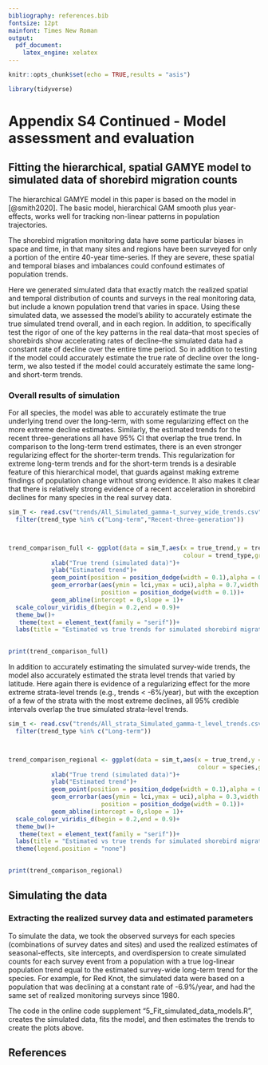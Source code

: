 ```yaml
---
bibliography: references.bib
fontsize: 12pt
mainfont: Times New Roman
output: 
  pdf_document:
    latex_engine: xelatex
---
```


```r
knitr::opts_chunk$set(echo = TRUE,results = "asis")

```

```r
library(tidyverse)

```

# Appendix S4 Continued - Model assessment and evaluation

## Fitting the hierarchical, spatial GAMYE model to simulated data of shorebird migration counts

The hierarchical GAMYE model in this paper is based on the model in [@smith2020]. The basic model, hierarchical GAM smooth plus year-effects, works well for tracking non-linear patterns in population trajectories.

The shorebird migration monitoring data have some particular biases in space and time, in that many sites and regions have been surveyed for only a portion of the entire 40-year time-series. If they are severe, these spatial and temporal biases and imbalances could confound estimates of population trends.

Here we generated simulated data that exactly match the realized spatial and temporal distribution of counts and surveys in the real monitoring data, but include a known population trend that varies in space. Using these simulated data, we assessed the model's ability to accurately estimate the true simulated trend overall, and in each region. In addition, to specifically test the rigor of one of the key patterns in the real data--that most species of shorebirds show accelerating rates of decline--the simulated data had a constant rate of decline over the entire time period. So in addition to testing if the model could accurately estimate the true rate of decline over the long-term, we also tested if the model could accurately estimate the same long- and short-term trends.

### Overall results of simulation

For all species, the model was able to accurately estimate the true underlying trend over the long-term, with some regularizing effect on the more extreme decline estimates. Similarly, the estimated trends for the recent three-generations all have 95% CI that overlap the true trend. In comparison to the long-term trend estimates, there is an even stronger regularizing effect for the shorter-term trends. This regularization for extreme long-term trends and for the short-term trends is a desirable feature of this hierarchical model, that guards against making extreme findings of population change without strong evidence. It also makes it clear that there is relatively strong evidence of a recent acceleration in shorebird declines for many species in the real survey data.

```r


sim_T <- read.csv("trends/All_Simulated_gamma-t_survey_wide_trends.csv") %>% 
  filter(trend_type %in% c("Long-term","Recent-three-generation")) 



trend_comparison_full <- ggplot(data = sim_T,aes(x = true_trend,y = trend, 
                                                 colour = trend_type,group = trend_type))+
            xlab("True trend (simulated data)")+
            ylab("Estimated trend")+
            geom_point(position = position_dodge(width = 0.1),alpha = 0.7)+
            geom_errorbar(aes(ymin = lci,ymax = uci),alpha = 0.7,width = 0,
                          position = position_dodge(width = 0.1))+
            geom_abline(intercept = 0,slope = 1)+
  scale_colour_viridis_d(begin = 0.2,end = 0.9)+
  theme_bw()+
   theme(text = element_text(family = "serif"))+
  labs(title = "Estimated vs true trends for simulated shorebird migration data")
          

print(trend_comparison_full)


```

In addition to accurately estimating the simulated survey-wide trends, the model also accurately estimated the strata level trends that varied by latitude. Here again there is evidence of a regularizing effect for the more extreme strata-level trends (e.g., trends \< -6%/year), but with the exception of a few of the strata with the most extreme declines, all 95% credible intervals overlap the true simulated strata-level trends.

```r


sim_t <- read.csv("trends/All_strata_Simulated_gamma-t_level_trends.csv") %>% 
  filter(trend_type %in% c("Long-term")) 



trend_comparison_regional <- ggplot(data = sim_t,aes(x = true_trend,y = trend, 
                                                     colour = species,group = species))+
            xlab("True trend (simulated data)")+
            ylab("Estimated trend")+
            geom_point(position = position_dodge(width = 0.1),alpha = 0.7)+
            geom_errorbar(aes(ymin = lci,ymax = uci),alpha = 0.3,width = 0,
                          position = position_dodge(width = 0.1))+
            geom_abline(intercept = 0,slope = 1)+
  scale_colour_viridis_d(begin = 0.2,end = 0.9)+
  theme_bw()+
   theme(text = element_text(family = "serif"))+
  labs(title = "Estimated vs true trends for simulated shorebird migration data")+
  theme(legend.position = "none")
          

print(trend_comparison_regional)


```

## Simulating the data

### Extracting the realized survey data and estimated parameters

To simulate the data, we took the observed surveys for each species (combinations of survey dates and sites) and used the realized estimates of seasonal-effects, site intercepts, and overdispersion to create simulated counts for each survey event from a population with a true log-linear population trend equal to the estimated survey-wide long-term trend for the species. For example, for Red Knot, the simulated data were based on a population that was declining at a constant rate of -6.9%/year, and had the same set of realized monitoring surveys since 1980.

The code in the online code supplement "5_Fit_simulated_data_models.R", creates the simulated data, fits the model, and then estimates the trends to create the plots above.

## References
